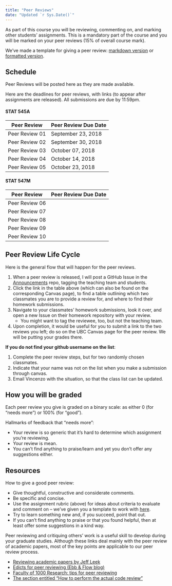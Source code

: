 ```yaml
---
title: "Peer Reviews"
date: "Updated `r Sys.Date()`"
---
```



As part of this course you will be reviewing, commenting on, and marking other students' assignments. This is a mandatory part of the course and you will be marked on your peer reviews (15% of overall course mark).

We've made a template for giving a peer review: [markdown version](https://raw.githubusercontent.com/STAT545-UBC/STAT545-home/master/content/evaluation/peer-review-template.md) or [formatted version](/evaluation/peer-review-template).

## Schedule

Peer Reviews will be posted here as they are made available.

Here are the deadlines for peer reviews, with links (to appear after assignments are released). All submissions are due by 11:59pm.

#### STAT 545A

| Peer Review    | Peer Review Due Date  |
|----------------|-----------------------|
| Peer Review 01 | September 23, 2018 |
| Peer Review 02 | September 30, 2018 |
| Peer Review 03 | October 07, 2018 |
| Peer Review 04 | October 14, 2018 |
| Peer Review 05 | October 23, 2018 |

#### STAT 547M

| Peer Review    | Peer Review Due Date  |
|----------------|-----------------------|
| Peer Review 06 | |    
| Peer Review 07 | |    
| Peer Review 08 | |    
| Peer Review 09 | |    
| Peer Review 10 | |    


## Peer Review Life Cycle

Here is the general flow that will happen for the peer reviews.

1. When a peer review is released, I will post a GitHub Issue in the [Announcements](https://github.com/STAT545-UBC-hw-2019-20/Announcements) repo, tagging the teaching team and students.
2. Click the link in the table above (which can also be found on the corresponding Canvas page), to find a table outlining which two classmates you are to provide a review for, and where to find their homework submissions.
3. Navigate to your classmates' homework submissions, look it over, and open a new Issue on their homework repository with your review.
	- You might want to tag the reviewee, too, but not the teaching team. 
4. Upon completion, it would be useful for you to submit a link to the two reviews you left; do so on the UBC Canvas page for the peer review. We will be putting your grades there.

__If you do not find your github username on the list__: 

1. Complete the peer review steps, but for two randomly chosen classmates.
2. Indicate that your name was not on the list when you make a submission through canvas.
3. Email Vincenzo with the situation, so that the class list can be updated. 

## How you will be graded

Each peer review you give is graded on a binary scale: as either 0 (for "needs more") or 100% (for "good"). 

Hallmarks of feedback that "needs more":

- Your review is so generic that it's hard to determine which assignment you're reviewing.
- Your review is mean.
- You can't find anything to praise/learn and yet you don't offer any suggestions either.


## Resources

How to give a good peer review:

-   Give thoughtful, constructive and considerate comments.
-   Be specific and concise.
-   Use the assignment rubric (above) for ideas about criteria to evaluate and comment on -- we've given you a template to work with [here](https://github.com/STAT545-UBC/Classroom/blob/master/assignments/peer-review-template.md).
-   Try to learn something new and, if you succeed, point that out.
-   If you can't find anything to praise or that you found helpful, then at least offer some suggestions in a kind way.

Peer reviewing and critiquing others' work is a useful skill to develop during your graduate studies. Although these links deal mainly with the peer review of academic papers, most of the key points are applicable to our peer review process.

-   [Reviewing academic papers by Jeff Leek](https://github.com/jtleek/reviews/blob/master/README.md)
-   [Edicts for peer reviewing (Ebb & Flow blog)](http://evol-eco.blogspot.ca/2014/09/edicts-for-peer-reviewing.html)
-   [Faculty of 1000 Research: tips for peer reviewing](http://f1000research.com/peer-reviewing-tips)
-   [The section entitled "How to perform the actual code review"](http://zonca.github.io/2014/08/code-review-for-scientific-computing.html)
